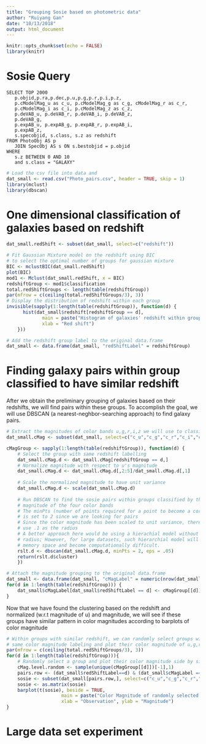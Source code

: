 ```yaml
---
title: "Grouping Sosie based on photometric data"
author: "Ruiyang Gan"
date: "10/13/2018"
output: html_document
---
```


```r
knitr::opts_chunk$set(echo = FALSE)
library(knitr)
```

# Sosie Query
```{}
SELECT TOP 2000
   p.objid,p.ra,p.dec,p.u,p.g,p.r,p.i,p.z,
   p.cModelMag_u as c_u, p.cModelMag_g as c_g, cModelMag_r as c_r,
   p.cModelMag_i as c_i, p.cModelMag_z as c_z,
   p.deVAB_u, p.deVAB_r, p.deVAB_i, p.deVAB_z, 
   p.deVAB_g,
   p.expAB_u, p.expAB_g, p.expAB_r, p.expAB_i,
   p.expAB_z,
   s.specobjid, s.class, s.z as redshift
FROM PhotoObj AS p
   JOIN SpecObj AS s ON s.bestobjid = p.objid
WHERE 
   s.z BETWEEN 0 AND 10
   and s.class = "GALAXY"
```

```r
# Load the csv file into data and 
dat_small <- read.csv("Photo_pairs.csv", header = TRUE, skip = 1)
library(mclust)
library(dbscan)
```

# One dimensional classification of galaxies based on redshift
```r
dat_small.redShift <- subset(dat_small, select=c("redshift"))

# Fit Gaussian Mixture model on the redshift using BIC 
# to select the optimal number of groups for gaussian mixture
BIC <- mclustBIC(dat_small.redShift)
plot(BIC)
mod1 <- Mclust(dat_small.redShift, x = BIC)
redshiftGroup <- mod1$classification
total.redShiftGroups <- length(table(redshiftGroup))
par(mfrow = c(ceiling(total.redShiftGroups/3), 3))
# Display the distribution of redshift within each group
invisible(sapply(1:length(table(redshiftGroup)), function(d) {
	  hist(dat_small$redshift[redshiftGroup == d], 
	  		 main = paste("Histogram of galaxies' redshift within group",d),
	  		 xlab = "Red shift")
	}))

# Add the redshift group label to the original data.frame
dat_small <- data.frame(dat_small, "redShiftLabel" = redshiftGroup)

```

# Finding galaxy pairs within group classified to have similar redshift 
After we obtain the preliminary grouping of galaxies based on their redshifts, we will find pairs within these groups. To accomplish the goal, we will use DBSCAN (a nearest-neghbor-searching approach) to find galaxy pairs.

```r
# Extract the magnitudes of color bands u,g,r,i,z we will use to classify galaxies into pairs
dat_small.cMag <- subset(dat_small, select=c("c_u","c_g","c_r","c_i","c_z"))

cMagGroup <- sapply(1:length(table(redshiftGroup)), function(d) {
	# Select the group with same redshift labelling
	dat_small.cMag.d <- dat_small.cMag[redshiftGroup == d,]
	# Normalize magnitude with respect to u's magnitude
	dat_small.cMag.d <- dat_small.cMag.d[,2:5]/dat_small.cMag.d[,1]
	
	# Scale the normalized magnitude to have unit variance
	dat_small.cMag.d <- scale(dat_small.cMag.d)
	
	# Run DBSCAN to find the sosie pairs within groups classified by the 
	# magnitude of the four color bands
	# The minPts (number of points required for a point to become a core point)
	# is set to 2 since we are looking for pairs
	# Since the color magnitude has been scaled to unit variance, therefore I will
	# use .1 as the radius
	# A better approach here would be using a hierachial model without using a fixed 
	# radius; However, for large datasets, such hierarchial model will take up large 
	# memory space and become computationally difficult. 
	rslt.d <- dbscan(dat_small.cMag.d, minPts = 2, eps = .05)
	return(rslt.d$cluster)
	})

# Attach the magnitude grouping to the original data.frame
dat_small <- data.frame(dat_small, "cMagLabel" = numeric(nrow(dat_small)))
for(d in 1:length(table(redshiftGroup))) {
	dat_small$cMagLabel[dat_small$redShiftLabel == d] <- cMagGroup[[d]]
}
```

Now that we have found the clustering based on the redshift and normalized (w.r.t magnitude of u) and magnitude, we will see if these groups have similar pattern in color magnitudes according to barplots of color magnitude
```r
# Within groups with similar redshift, we can randomly select groups with the 
# same color magnitude labeling and plot their color magnitude of u,g,r,i,z 
par(mfrow = c(ceiling(total.redShiftGroups/3), 3))
for(d in 1:length(table(redshiftGroup))){
	# Randomly select a group and plot their color magnitude side by side
	cMag.level.random <- sample(unique(cMagGroup[[d]])[-1],1)
	pairs.row <- (dat_small$redShiftLabel==d) & (dat_small$cMagLabel == cMag.level.random)
	sosie <- subset(dat_small[pairs.row,], select=c("c_u","c_g","c_r","c_i","c_z"))
	sosie <- as.matrix(sosie)
	barplot(t(sosie), beside = TRUE, 
					main = paste("Color Magnitude of randomly selected sosies with redshift labeling",d),
					xlab = "Observation", ylab = "Magnitude")
}
```


# Large data set experiment
